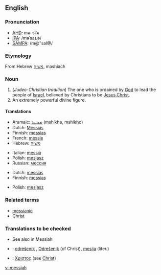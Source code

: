 {{see|Messiah}}
==English==
===Pronunciation===
*[[w:AHD|AHD]]: mə-sī'ə
*[[w:IPA|IPA]]: /məˈsaɪ.ə/
*[[w:SAMPA|SAMPA]]: /m@"saI@/

===Etymology===
From Hebrew [[משיח]], mashiach

===Noun===
{{en-noun}}

#(''Judeo-Christian tradition'')  The one who is ordained by [[God]] to lead the people of [[Israel]], believed by Christians to be [[Jesus Christ]].
# An extremely powerful divine figure.

====Translations====
{{trans-top|ordained to lead the people of Israel}}
*Aramaic: [[ܡܫܝܚܐ]] (mshíkha, mshíkho) {{m}}
*Dutch: [[Messias]] {{m}}
*Finnish: [[messias]]
*French: [[messie]] {{m}}
*Hebrew: [[משיח]] {{romanization of Hebrew|mashíakh}} {{m}}
{{trans-mid}}
*Italian: [[messia]] {{m}}
*Polish: [[mesjasz]] {{m}}
*Russian: [[мессия]] {{m}}
{{trans-bottom}}

{{trans-top|an extremely powerful divine figure}}
*Dutch: [[messias]] {{m}}
*Finnish: [[messias]]
{{trans-mid}}
*Polish: [[mesjasz]] {{m}}
{{trans-bottom}}

===Related terms===
*[[messianic]]
*[[Christ]]

===Translations to be checked===
*See also in Messiah
{{checktrans}}
*{{ttbc|Slovene}}: [[odrešenik]] {{m}}, [[Odrešenik]] {{m}} (of Christ), [[mesija]] {{m}} (liter.)
*{{ttbc|Koine Greek}}: [[Χριστος]] (see [[Christ]])

[[vi:messiah]]